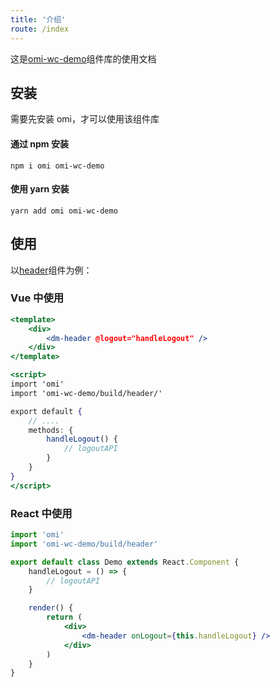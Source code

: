 ```yaml
---
title: '介绍'
route: /index
---
```


这是[omi-wc-demo](https://github.com/McCarthey/omi-wc-demo)组件库的使用文档

## 安装

需要先安装 omi，才可以使用该组件库

#### 通过 npm 安装

```
npm i omi omi-wc-demo
```

#### 使用 yarn 安装

```
yarn add omi omi-wc-demo
```

## 使用

以[header](/components/header)组件为例：

### Vue 中使用

```jsx
<template>
    <div>
        <dm-header @logout="handleLogout" />
    </div>
</template>

<script>
import 'omi'
import 'omi-wc-demo/build/header/'

export default {
    // ....
    methods: {
        handleLogout() {
            // logoutAPI
        }
    }
}
</script>
```

### React 中使用

```jsx
import 'omi'
import 'omi-wc-demo/build/header'

export default class Demo extends React.Component {
    handleLogout = () => {
        // logoutAPI
    }

    render() {
        return (
            <div>
                <dm-header onLogout={this.handleLogout} />
            </div>
        )
    }
}
```
